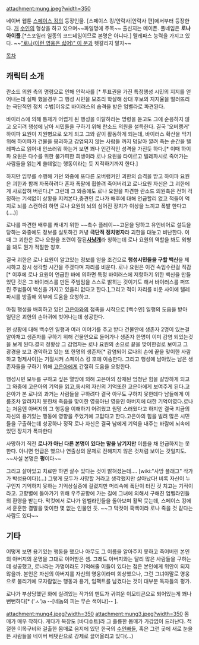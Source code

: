 attachment:mung.jpeg?width=350

네이버 웹툰 [[스페이스 킹]]의 등장인물. [스페이스 킹/안락사|안락사 편]에서부터 등장한다.
[[개]] [[수인]]의 형상을 하고 있으며~~파일명에 주목~~ 출신지는 메이픈. 풀네임은 '''로나 아이플'''.[*스포일러 일종의 코드네임이므로 본명은 아니다.] 텔레파스 능력을 가지고 있다.
~~[["로나(이런 영웅은 싫어)" 이 분]]과 헷갈리지 말자~~

[[목차]]
== 캐릭터 소개 ==

란소드 의원 측의 명령으로 인해 안락사를 [* 투표권을 가진 특정행성 시민의 지지를 얻어내는데 실패 했을경우 그 행성 시민을 모조리 학살해 상대 후보의 지지율을 떨러뜨리는 극단적인 정치 수법]이유로 바이러스의 습격을 받은 엄벨라로 파견된다.

바이러스에 의해 통제가 어렵게 된 행성을 이탈하라는 명령을 듣고도 그에 순응하지 않고 오히려 행성에 남아 시민들을 구하기 위해 란소드 의원을 설득한다. 결국 '오버랭커' 하이파 요원이 지원병으로 오게 되고 그와 같이 활동하게 되는데, 바이러스 확산을 막기 위해 하이파가 건물을 붕괴하고 감염되지 않는 사람들 까지 덩달아 깔려 죽는 순간을 텔레파스로 읽어내 안쓰러워 하는거 보면 꽤나 인간적인 성격을 가진듯 하다.[* 이때 하이파 요원은 다수를 위한 불가피한 희생이라 로나 요원을 타이르고 텔레파시로 죽어가는 사람들을 읽는게 쓸데없는 행동이라는 듯 지적하기까지 한다.]

하지만 임무를 수행해 가던 와중에 또다른 오버랭커인 괴한의 습격을 받고 하이파 요원은 괴한과 함깨 자폭하려다 혼자 폭팔에 휩쓸려 죽어버리고 로나요원 자신은 그 괴한에게 사로잡혀 버린다.[* 그런데 그 와중에도 로나 요원을 파견한 란소드 의원측은 전혀 걱정하는 기색없이 상황을 지켜본다,충견인 로나가 배후에 대해 언급할리 없고 적들이 억지로 뇌를 스캔하려 하면 로나 요원의 뇌의 심어진 장치가 이상을 느끼고 폭발 한다고(....)]

로나를 파견한 배후를 캐내기 위한 ~~촉수 플레이~~고문을 당하고 유언비어로 설득을 당하는 와중에도 정보를 실토하긴 커녕 '''극단적 정치병자'''라 괴한을 대놓고 비난한다.
이때 그 괴한은 로나 요원을 조련이 잘된'''[[사냥]][[개]]'''라 칭하는데 로나 요원의 역할을 봐도 외형을 봐도 뭔가 적절한 칭호.

결국 괴한은 로나 요원이 알고있는 정보를 얻을 조건으로 '''행성시민들을 구할 백신'''을 제시하고 잠시 생각할 시간을 주겠다며 자리를 비운다. 로나 요원은 이건 속임수란걸 직감[* 이후에 로나 요원이 언급한 바에 의하면 특정 바이러스에 저항하기 위한 백신을 만들었단 것은 그 바이러스를 만든 주범임을 스스로 밝히는 것이기도 해서 바이러스를 퍼뜨린 주범들이 백신을 가지고 있을리 없다고 한다.],그리고 적이 자리를 비운 사이에 텔레파시를 방출해 외부에 도움을 요청하고.

마침 행성을 배회하고 있던 [[고은아]]와의 접촉을 시작으로 [백수인] 일행의 도움을 받아 일단은 괴한의 손아귀에 벗어나는데 성공한다.

현 상황에 대해 백수인 일행과 여러 이야기를 주고 받다 건물안에 생존자 2명이 있는걸 알아채고 생존자를 구하기 위해 건물안으로 들어가나 생존자 한명이 이미 감염 되있는것을 보게 된다.결국 정황상 그 감염자는 로나 요원의 손으로 끝을 맞이한걸로 보이고 그 광경을 보고 경악하고 있는 또 한명의 생존자[* 감염되어 로나의 손에 끝을 맞이한 사람하고 형제사이]는 기절시켜 스페이스 킹 호에 이송한다. 그리고 행성에 남아있는 남은 생존자들을 구하기 위해 [[고은아]]에게 간절히 도움을 요청한다. 

행성시민 모두를 구하고 싶은 열망에 의해 고은아의 잠재된 엄청난 힘을 갈망하게 되고 그 와중에 고은아의 기억을 읽고,동시의 자신의 기억또한 고은아에게 보여주게 된다.고은아가 본 로나의 과거는 사람들을 구하려다 결국 아무도 구하지 못한데다 남들에게 이름조차 알려지지 못힌채 죽음을 맞이한 영웅아닌 영웅인 아버지에 대한 기억이였다.로나는 처음엔 아버지의 그 행동을 이해하기 어려웠고 원망 스러웠다고 하지만 결국 지금의 자신의 용기있는 행동에 영향을 주었기에 고맙다고 한다.고은아의 힘을 빌려 많은 시민들을 구출하는데 성공하나 정작 로나 자신은 결국 남에게 기억을 내주는 바람에 뇌속에 있던 장치가 폭파한다 

사망하기 직전 '''로나가 아닌 다른 본명이 있다는 말을 남기지만''' 이름을 채 언급하지는 못한다. 아니면 언급은 했으나 연출상의 문제로 전해지지 않은 것처럼 보이는 것일지도. ~~사실 본명은 '''펑'''이다~~

그리고 살아있고 치료만 하면 살수 있다는 것이 밝혀졌는데.... [wiki:"사망 플래그" 작가가 박성용이다](...)
그렇게 모두가 사망할 거라고 생각했지만 살아났다! 비록 자신이 누구인지 기억하지 못하는 기억상실증에 걸렸지만 머리속에 폭탄이 터진 것 치고는 기적이라고. 고향별에 돌아가기 위해 우주공항에 가는 길에 그녀에 의해서 구해진 엄벨라인들의 환영을 받는다. 막컷에서 로나가 엄벨라인들을 돌아보며 활짝 웃는데, 스페이스 킹에서 훈훈한 결말을 맞이한 몇 없는 인물인 듯. ~~그 막컷이 흑백이라 로나 죽을 것 같다는 사람도 있다~~

== 기타 ==
어떻게 보면 용기있는 행동을 했으나 아무도 그 이름을 알아주지 못하고 죽어버린 본인의 아버지의 운명을 그대로 이어받은 셈. 그래도 아버지와는 달리 많은 사람들을 구하는데 성공했고, 로나라는 가명이라도 기억해줄 이들이 있다는 점은 본인에게 위안이 되지 않을까.
본인은 자신의 아버지를 자신의 영웅이라며 회상했으나, 그런 그녀야말로 영웅으로 불리기에 모자람없는 행동과 용기, 임팩트를 남겼다는 것이 대부분 독자들의 평가.

로나가 부상당했던 화에 실려있는 작가의 멘트가 귀여운 이모티콘으로 되어있는게 꽤나 뻔뻔하다[* ('ㅅ')a --[네놈의 피는 무슨 색이냐]-- ].

attachment:mung4.jpeg?width=350 attachment:mung3.jpeg?width=350
몸매가 매우 착하다. 게다가 복장도 [바디슈트]라 그 훌륭한 몸매가 가감없이 드러난다.
적절한 이목구비와 걸출한 몸매로 음지에 있던 한국의 [[수인]]빠들, 혹은 그런 곳에 새로 눈을 뜬 사람들을 네이버 베댓란으로 강제로 끌어올리고 있다(…)
